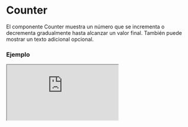 
# Counter

El componente Counter muestra un número que se incrementa o decrementa gradualmente hasta alcanzar un valor final. También puede mostrar un texto adicional opcional.

### Ejemplo

<Iframe src="https://fenextjs-component-storybook.vercel.app/iframe.html?args=&id=component-counter--index&viewMode=story" />

### Importacion

Para importar el componente Counter, se puede hacer desde fenextjs

```tsx copy
import { Counter } from "fenextjs";
```

### Parametros

| Parametro | Tipo | Requerido | Default | Descripcion |
| --------- | ---- | --------- | ------- | ----------- |
| number | number | sí | 0 | El número que se mostrará y que será incrementado o decrementado gradualmente. |
| text | ReactNode | no | undefined | Texto adicional que se puede mostrar junto con el contador. |
| time | number | no | 1000 | Tiempo en milisegundos para alcanzar el número final. |
| decimal | number | no | 2 | Cantidad de decimales a mostrar en el número. |
| parseNumber | (n: number) =\> ReactNode | no | parseNumberCount | Función personalizada para formatear el número antes de mostrarlo. |
| className | string | no | '' | Clase CSS para personalizar el contenedor del componente. |
| classNameNumber | string | no | '' | Clase CSS para personalizar la apariencia del número. |
| classNameText | string | no | '' | Clase CSS para personalizar la apariencia del texto. |

### Storybook

Para ver el storybook del componente lo puede hacer con este [link](https://fenextjs-component-storybook.vercel.app/?path=/story/component-counter--index)

### Usos

- Básico

```tsx copy
<Counter number={100} />
```

- Counter con texto adicional

```tsx copy
<Counter number={100} text="Progreso" />
```

- Counter con tiempo personalizado

```tsx copy
<Counter number={500} time={2000} />
```


